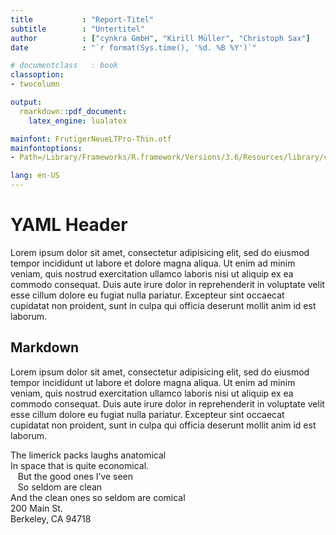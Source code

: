 ```yaml
---
title           : "Report-Titel"
subtitle        : "Untertitel"
author          : ["cynkra GmbH", "Kirill Müller", "Christoph Sax"]
date            : "`r format(Sys.time(), '%d. %B %Y')`"

# documentclass   : book
classoption:
- twocolumn

output:
  rmarkdown::pdf_document:
    latex_engine: lualatex

mainfont: FrutigerNeueLTPro-Thin.otf
mainfontoptions:
- Path=/Library/Frameworks/R.framework/Versions/3.6/Resources/library/cynkradown/fonts/

lang: en-US
---
```




# YAML Header

Lorem ipsum dolor sit amet, consectetur adipisicing elit, sed do eiusmod
tempor incididunt ut labore et dolore magna aliqua. Ut enim ad minim veniam,
quis nostrud exercitation ullamco laboris nisi ut aliquip ex ea commodo
consequat. Duis aute irure dolor in reprehenderit in voluptate velit esse
cillum dolore eu fugiat nulla pariatur. Excepteur sint occaecat cupidatat non
proident, sunt in culpa qui officia deserunt mollit anim id est laborum.

## Markdown

Lorem ipsum dolor sit amet, consectetur adipisicing elit, sed do eiusmod
tempor incididunt ut labore et dolore magna aliqua. Ut enim ad minim veniam,
quis nostrud exercitation ullamco laboris nisi ut aliquip ex ea commodo
consequat. Duis aute irure dolor in reprehenderit in voluptate velit esse
cillum dolore eu fugiat nulla pariatur. Excepteur sint occaecat cupidatat non
proident, sunt in culpa qui officia deserunt mollit anim id est laborum.

| The limerick packs laughs anatomical
| In space that is quite economical.
|    But the good ones I've seen
|    So seldom are clean
| And the clean ones so seldom are comical

| 200 Main St.
| Berkeley, CA 94718

